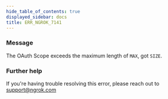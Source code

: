 ```yaml
---
hide_table_of_contents: true
displayed_sidebar: docs
title: ERR_NGROK_7141
---
```


### Message

The OAuth Scope exceeds the maximum length of `MAX`, got `SIZE`.

### Further help

If you're having trouble resolving this error, please reach out to [support@ngrok.com](mailto:support@ngrok.com?subject=Help%20with%20ERR_NGROK_7141)
